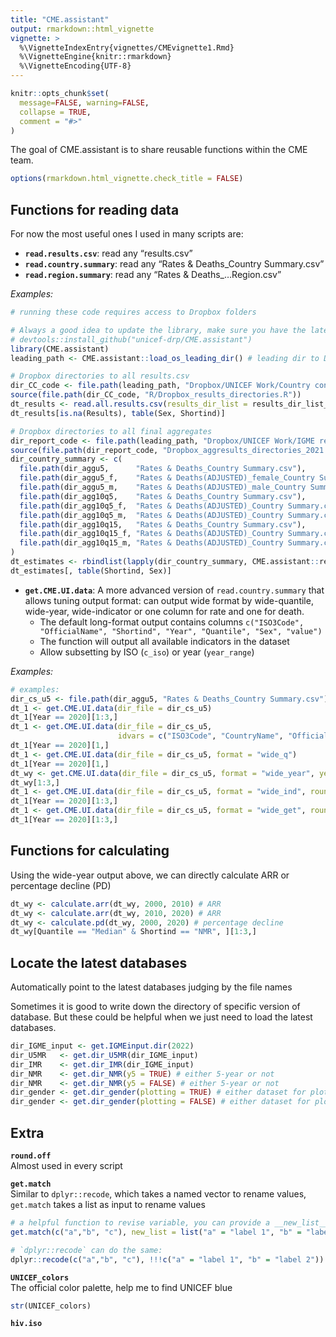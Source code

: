 ```yaml
---
title: "CME.assistant"
output: rmarkdown::html_vignette
vignette: >
  %\VignetteIndexEntry{vignettes/CMEvignette1.Rmd}
  %\VignetteEngine{knitr::rmarkdown}
  %\VignetteEncoding{UTF-8}
---
```


```r
knitr::opts_chunk$set(
  message=FALSE, warning=FALSE, 
  collapse = TRUE,
  comment = "#>"
)
```

The goal of CME.assistant is to share reusable functions within the CME team.

```r
options(rmarkdown.html_vignette.check_title = FALSE)
```

## Functions for reading data

For now the most useful ones I used in many scripts are:   

* **`read.results.csv`**: read any "results.csv"
* **`read.country.summary`**: read any "Rates & Deaths_Country Summary.csv"
* **`read.region.summary`**: read any "Rates & Deaths_...Region.csv"

_Examples:_  

```r
# running these code requires access to Dropbox folders

# Always a good idea to update the library, make sure you have the latest version
# devtools::install_github("unicef-drp/CME.assistant")
library(CME.assistant)
leading_path <- CME.assistant::load_os_leading_dir() # leading dir to Dropbox

# Dropbox directories to all results.csv
dir_CC_code <- file.path(leading_path, "Dropbox/UNICEF Work/Country consultation/Code_for_CC")
source(file.path(dir_CC_code, "R/Dropbox_results_directories.R"))
dt_results <- read.all.results.csv(results_dir_list = results_dir_list_final)
dt_results[is.na(Results), table(Sex, Shortind)]

# Dropbox directories to all final aggregates
dir_report_code <- file.path(leading_path, "Dropbox/UNICEF Work/IGME report etc/2021/Code_for_report/")
source(file.path(dir_report_code, "Dropbox_aggresults_directories_2021.R"))
dir_country_summary <- c(
  file.path(dir_aggu5,      "Rates & Deaths_Country Summary.csv"),
  file.path(dir_aggu5_f,    "Rates & Deaths(ADJUSTED)_female_Country Summary.csv"),
  file.path(dir_aggu5_m,    "Rates & Deaths(ADJUSTED)_male_Country Summary.csv"),
  file.path(dir_agg10q5,    "Rates & Deaths_Country Summary.csv"),
  file.path(dir_agg10q5_f,  "Rates & Deaths(ADJUSTED)_Country Summary.csv"),
  file.path(dir_agg10q5_m,  "Rates & Deaths(ADJUSTED)_Country Summary.csv"),
  file.path(dir_agg10q15,   "Rates & Deaths_Country Summary.csv"),
  file.path(dir_agg10q15_f, "Rates & Deaths(ADJUSTED)_Country Summary.csv"),
  file.path(dir_agg10q15_m, "Rates & Deaths(ADJUSTED)_Country Summary.csv")
)
dt_estimates <- rbindlist(lapply(dir_country_summary, CME.assistant::read.country.summary))
dt_estimates[, table(Shortind, Sex)]
```

* **`get.CME.UI.data`**:
A more advanced version of `read.country.summary` that allows tuning output format: can output wide format by wide-quantile, wide-year, wide-indicator or one column for rate and one for death.
  + The default long-format output contains columns `c("ISO3Code", "OfficialName", "Shortind", "Year", "Quantile", "Sex", "value")`
  + The function will output all available indicators in the dataset
  + Allow subsetting by ISO (`c_iso`) or year (`year_range`) 

_Examples:_

```r
# examples: 
dir_cs_u5 <- file.path(dir_aggu5, "Rates & Deaths_Country Summary.csv")
dt_1 <- get.CME.UI.data(dir_file = dir_cs_u5)
dt_1[Year == 2020][1:3,]
dt_1 <- get.CME.UI.data(dir_file = dir_cs_u5, 
                        idvars = c("ISO3Code", "CountryName", "OfficialName"), format = "wide_q")
dt_1[Year == 2020][1,]
dt_1 <- get.CME.UI.data(dir_file = dir_cs_u5, format = "wide_q")
dt_1[Year == 2020][1,]
dt_wy <- get.CME.UI.data(dir_file = dir_cs_u5, format = "wide_year", year_range = c(2000, 2010, 2020))
dt_wy[1:3,]
dt_1 <- get.CME.UI.data(dir_file = dir_cs_u5, format = "wide_ind", round_digit = 1)
dt_1[Year == 2020][1:3,]
dt_1 <- get.CME.UI.data(dir_file = dir_cs_u5, format = "wide_get", round_digit = 1)
dt_1[Year == 2020][1:3,]
```

## Functions for calculating
Using the wide-year output above, we can directly calculate ARR or percentage decline (PD)
```r
dt_wy <- calculate.arr(dt_wy, 2000, 2010) # ARR
dt_wy <- calculate.arr(dt_wy, 2010, 2020) # ARR
dt_wy <- calculate.pd(dt_wy, 2000, 2020) # percentage decline
dt_wy[Quantile == "Median" & Shortind == "NMR", ][1:3,]
```


## Locate the latest databases  
Automatically point to the latest databases judging by the file names

Sometimes it is good to write down the directory of specific version of database. But these could be helpful when we just need to load the latest databases.
```r
dir_IGME_input <- get.IGMEinput.dir(2022)
dir_U5MR   <- get.dir_U5MR(dir_IGME_input)
dir_IMR    <- get.dir_IMR(dir_IGME_input)
dir_NMR    <- get.dir_NMR(y5 = TRUE) # either 5-year or not
dir_NMR    <- get.dir_NMR(y5 = FALSE) # either 5-year or not
dir_gender <- get.dir_gender(plotting = TRUE) # either dataset for plotting or modeling
dir_gender <- get.dir_gender(plotting = FALSE) # either dataset for plotting or modeling
```


## Extra  
**`round.off`**  
Almost used in every script  

**`get.match`**  
Similar to `dplyr::recode`, which takes a named vector to rename values, `get.match` takes a list as input to rename values   
```r
# a helpful function to revise variable, you can provide a __new_list__ to define the labels
get.match(c("a","b", "c"), new_list = list("a" = "label 1", "b" = "label 2"))

# `dplyr::recode` can do the same: 
dplyr::recode(c("a","b", "c"), !!!c("a" = "label 1", "b" = "label 2"))
```

**`UNICEF_colors`**  
The official color palette, help me to find UNICEF blue  
```r
str(UNICEF_colors)
```

**`hiv.iso`**

